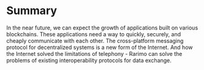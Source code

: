 ---
---

# Summary

In the near future, we can expect the growth of applications built on various blockchains. These applications need a way
to quickly, securely, and cheaply communicate with each other. The cross-platform messaging protocol for decentralized
systems is a new form of the Internet. And how the Internet solved the limitations of telephony - Rarimo can solve the
problems of existing interoperability protocols for data exchange.
